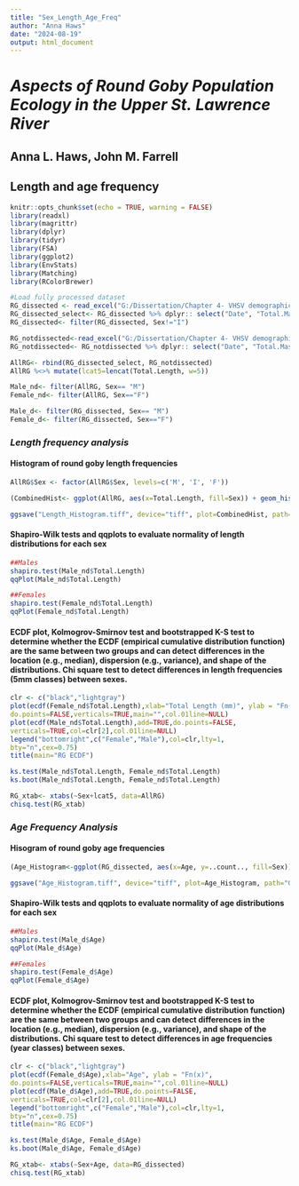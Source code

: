 ```yaml
---
title: "Sex_Length_Age_Freq"
author: "Anna Haws"
date: "2024-08-19"
output: html_document
---
```


# ***Aspects of Round Goby Population Ecology in the Upper St. Lawrence River***
## **Anna L. Haws, John M. Farrell**

## **Length and age frequency**

```r
knitr::opts_chunk$set(echo = TRUE, warning = FALSE)
library(readxl)
library(magrittr)
library(dplyr)
library(tidyr)
library(FSA)
library(ggplot2)
library(EnvStats)
library(Matching)
library(RColorBrewer)
```


```r
#Load fully processed dataset
RG_dissected <- read_excel("G:/Dissertation/Chapter 4- VHSV demographic/Anna_Haws_Traits_of_Round_Goby_in_USLR/Data/DISSECTED.xlsx") 
RG_dissected_select<- RG_dissected %>% dplyr:: select("Date", "Total.Mass", "Total.Length", "Sex", "Site", "Month", "Year")
RG_dissected<- filter(RG_dissected, Sex!="I")

RG_notdissected<-read_excel("G:/Dissertation/Chapter 4- VHSV demographic/Anna_Haws_Traits_of_Round_Goby_in_USLR/Data/NOT_DISSECTED.xlsx") 
RG_notdissected<- RG_notdissected %>% dplyr:: select("Date", "Total.Mass", "Total.Length", "Sex", "Site", "Month", "Year")

AllRG<- rbind(RG_dissected_select, RG_notdissected)
AllRG %<>% mutate(lcat5=lencat(Total.Length, w=5))

Male_nd<- filter(AllRG, Sex== "M")
Female_nd<- filter(AllRG, Sex=="F")

Male_d<- filter(RG_dissected, Sex== "M")
Female_d<- filter(RG_dissected, Sex=="F")

```

### *Length frequency analysis*

#### Histogram of round goby length frequencies

```r

AllRG$Sex <- factor(AllRG$Sex, levels=c('M', 'I', 'F'))

(CombinedHist<- ggplot(AllRG, aes(x=Total.Length, fill=Sex)) + geom_histogram(binwidth = 10, color="black") + labs(x = "Total Length (mm)",  y = "Count")  + theme_classic ()+ ylim(0,350) + theme(legend.position="bottom") + theme( legend.position = "bottom",text=element_text(size=12), legend.margin=margin(-10, 0, 0, 0))+ scale_fill_manual(breaks=c('F', 'I', 'M'), values = c("grey20", "grey60", "lightgrey")))

ggsave("Length_Histogram.tiff", device="tiff", plot=CombinedHist, path="G:/POP_STRUCTURE_PUB/Figures/Resized_TIFFs", dpi="retina", width = 90, height = 90, units="mm")

```

#### Shapiro-Wilk tests and qqplots to evaluate normality of length distributions for each sex

```r
##Males
shapiro.test(Male_nd$Total.Length)
qqPlot(Male_nd$Total.Length)

##Females
shapiro.test(Female_nd$Total.Length)
qqPlot(Female_nd$Total.Length)
```

#### ECDF plot, Kolmogrov-Smirnov test and bootstrapped K-S test to determine whether the ECDF (empirical cumulative distribution function) are the same between two groups and can detect differences in the location (e.g., median), dispersion (e.g., variance), and shape of the distributions. Chi square test to detect differences in length frequencies (5mm classes) between sexes.

```r
clr <- c("black","lightgray")
plot(ecdf(Female_nd$Total.Length),xlab="Total Length (mm)", ylab = "Fn(x)",
do.points=FALSE,verticals=TRUE,main="",col.01line=NULL)
plot(ecdf(Male_nd$Total.Length),add=TRUE,do.points=FALSE,
verticals=TRUE,col=clr[2],col.01line=NULL)
legend("bottomright",c("Female","Male"),col=clr,lty=1,
bty="n",cex=0.75)
title(main="RG ECDF")

ks.test(Male_nd$Total.Length, Female_nd$Total.Length)
ks.boot(Male_nd$Total.Length, Female_nd$Total.Length)

RG_xtab<- xtabs(~Sex+lcat5, data=AllRG)
chisq.test(RG_xtab)
```

### *Age Frequency Analysis*

#### Hisogram of round goby age frequencies

```r
(Age_Histogram<-ggplot(RG_dissected, aes(x=Age, y=..count.., fill=Sex)) + geom_bar(color="black", position=position_dodge(1, preserve = "single")) + labs(x = "Age",  y = "Count") +  scale_fill_manual(values=c("black", "grey"))+ theme_classic () + xlim(0.5,5.5) + theme(legend.position="bottom") + theme( legend.position = "bottom",text=element_text(size=12), legend.margin=margin(-10, 0, 0, 0)))

ggsave("Age_Histogram.tiff", device="tiff", plot=Age_Histogram, path="G:/POP_STRUCTURE_PUB/Figures/Resized_TIFFs", dpi="retina", width = 90, height = 90, units="mm")
```

#### Shapiro-Wilk tests and qqplots to evaluate normality of age distributions for each sex

```r
##Males
shapiro.test(Male_d$Age)
qqPlot(Male_d$Age)

##Females
shapiro.test(Female_d$Age)
qqPlot(Female_d$Age)
```

#### ECDF plot, Kolmogrov-Smirnov test and bootstrapped K-S test to determine whether the ECDF (empirical cumulative distribution function) are the same between two groups and can detect differences in the location (e.g., median), dispersion (e.g., variance), and shape of the distributions. Chi square test to detect differences in age frequencies (year classes) between sexes.

```r
clr <- c("black","lightgray")
plot(ecdf(Female_d$Age),xlab="Age", ylab = "Fn(x)",
do.points=FALSE,verticals=TRUE,main="",col.01line=NULL)
plot(ecdf(Male_d$Age),add=TRUE,do.points=FALSE,
verticals=TRUE,col=clr[2],col.01line=NULL)
legend("bottomright",c("Female","Male"),col=clr,lty=1,
bty="n",cex=0.75)
title(main="RG ECDF")

ks.test(Male_d$Age, Female_d$Age)
ks.boot(Male_d$Age, Female_d$Age)

RG_xtab<- xtabs(~Sex+Age, data=RG_dissected)
chisq.test(RG_xtab)
```